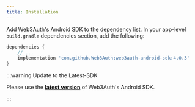 ```yaml
---
title: Installation
---
```


Add Web3Auth's Android SDK to the dependency list. In your app-level `build.gradle` dependencies section, add the following:

```groovy
dependencies {
    // ...
    implementation 'com.github.Web3Auth:web3auth-android-sdk:4.0.3'
}
```

:::warning Update to the Latest-SDK

Please use the **[latest version](https://github.com/Web3Auth/web3auth-android-sdk/releases)** of Web3Auth's Android SDK.

:::
